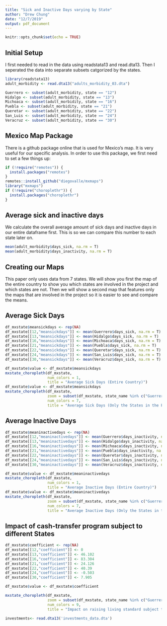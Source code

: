 ---
title: "Sick and Inactive Days varying by State"
author: "Drew Chung"
date: "12/7/2019"
output: pdf_document
---

```{r setup, include=FALSE}
knitr::opts_chunk$set(echo = TRUE)
```

## Initial Setup
I first needed to read in the data using readstata13 and read.dta13. Then I seperated the data into separate subsets catgorized by the states. 
```{r, warning=FALSE, message=FALSE}
library(readstata13)
adult_morbidity <- read.dta13("adults_morbidity_03.dta")

Guerrero <- subset(adult_morbidity, state == "12")
Hidalgo <- subset(adult_morbidity, state == "13")
Michoaca <- subset(adult_morbidity, state == "16")
Puebla <- subset(adult_morbidity, state == "21")
Queretar <- subset(adult_morbidity, state == "22")
San_Luis <- subset(adult_morbidity, state == "24")
Veracruz <- subset(adult_morbidity, state == "30")
```

## Mexico Map Package
There is a github package online that is used for Mexico's map. It is very useful for our specific analysis. In order to use this package, we first need to set a few things up:
```{r, warning=FALSE,message=FALSE}
if (!require("remotes")) {
  install.packages("remotes")
}
remotes::install_github("diegovalle/mxmaps")
library("mxmaps")
if (!require("choroplethr")) {
  install.packages("choroplethr")
}
```

## Average sick and inactive days
We calculate the overall average amount of sick days and inactive days in our entire dataframe first. This is so we can compare this number to each state later on. 

```{r}
mean(adult_morbidity$days_sick, na.rm = T)
mean(adult_morbidity$days_inactivity, na.rm = T)
```

## Creating our Maps
This paper only uses data from 7 states. We will show you first the map of the entire country to show you which states are involved in the project and which states are not. Then we will show a second map that features only the maps that are involved in the project so it is easier to see and compare the means. 

## Average Sick Days

```{r}
df_mxstate$meansickdays <- rep(NA)
df_mxstate[[12,"meansickdays"]] <- mean(Guerrero$days_sick, na.rm = T)
df_mxstate[[13,"meansickdays"]] <- mean(Hidalgo$days_sick, na.rm = T)
df_mxstate[[16,"meansickdays"]] <- mean(Michoaca$days_sick, na.rm = T)
df_mxstate[[21,"meansickdays"]] <- mean(Puebla$days_sick, na.rm = T)
df_mxstate[[22,"meansickdays"]] <- mean(Queretar$days_sick, na.rm = T)
df_mxstate[[24,"meansickdays"]] <- mean(San_Luis$days_sick, na.rm = T)
df_mxstate[[30,"meansickdays"]] <- mean(Veracruz$days_sick, na.rm = T)

df_mxstate$value <- df_mxstate$meansickdays
mxstate_choropleth(df_mxstate,
                   num_colors = 1,
                   title = "Average Sick Days (Entire Country)")
df_mxstate$value <- df_mxstate$meansickdays
mxstate_choropleth(df_mxstate,
                   zoom = subset(df_mxstate, state_name %in% c("Guerrero", "Hidalgo", "Michoacán", "Puebla", "Querétaro", "San Luis Potosí", "Veracruz"))$region,
                   num_colors = 7,
                   title = "Average Sick Days (Only the States in the Project)")
```

## Average Inactive Days
```{r}
df_mxstate$meaninactivedays <- rep(NA)
df_mxstate[[12,"meaninactivedays"]] <- mean(Guerrero$days_inactivity, na.rm = T)
df_mxstate[[13,"meaninactivedays"]] <- mean(Hidalgo$days_inactivity, na.rm = T)
df_mxstate[[16,"meaninactivedays"]] <- mean(Michoaca$days_inactivity, na.rm = T)
df_mxstate[[21,"meaninactivedays"]] <- mean(Puebla$days_inactivity, na.rm = T)
df_mxstate[[22,"meaninactivedays"]] <- mean(Queretar$days_inactivity, na.rm = T)
df_mxstate[[24,"meaninactivedays"]] <- mean(San_Luis$days_inactivity, na.rm = T)
df_mxstate[[30,"meaninactivedays"]] <- mean(Veracruz$days_inactivity, na.rm = T)

df_mxstate$value <- df_mxstate$meaninactivedays
mxstate_choropleth(df_mxstate,
                   num_colors = 1,
                   title = "Average Inactive Days (Entire Country)")
df_mxstate$value <- df_mxstate$meaninactivedays
mxstate_choropleth(df_mxstate,
                   zoom = subset(df_mxstate, state_name %in% c("Guerrero", "Hidalgo", "Michoacán", "Puebla", "Querétaro", "San Luis Potosí", "Veracruz"))$region,
                   num_colors = 7,
                   title = "Average Inactive Days (Only the States in the Project)")
```

## Impact of cash-transfer program subject to different States

```{r}
df_mxstate$coefficient <- rep(NA)
df_mxstate[[12,"coefficient"]] <- 0
df_mxstate[[13,"coefficient"]] <- 46.102
df_mxstate[[16,"coefficient"]] <- 83.304
df_mxstate[[21,"coefficient"]] <- 24.126
df_mxstate[[22,"coefficient"]] <- 40.39
df_mxstate[[24,"coefficient"]] <- -0.503
df_mxstate[[30,"coefficient"]] <- 7.905

df_mxstate$value <- df_mxstate$coefficient

mxstate_choropleth(df_mxstate,
                   zoom = subset(df_mxstate, state_name %in% c("Guerrero", "Hidalgo", "Michoacán", "Puebla", "Querétaro", "San Luis Potosí", "Veracruz"))$region,
                   num_colors = 9,
                   title = "Impact on raising living standard subject to States")
```
```{r}
investments<- read.dta13('investments_data.dta')
```